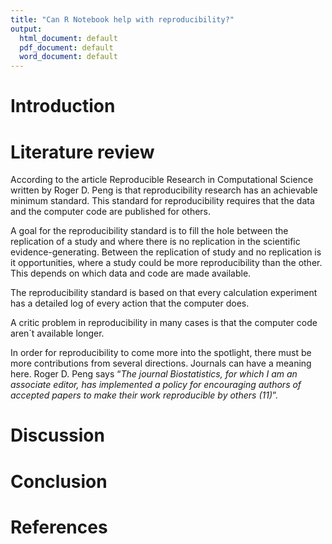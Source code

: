 ```yaml
---
title: "Can R Notebook help with reproducibility?"
output:
  html_document: default
  pdf_document: default
  word_document: default
---
```


# Introduction

# Literature review

According to the article Reproducible Research in Computational Science written by Roger D. Peng is that reproducibility research has an achievable minimum standard. This standard for reproducibility requires that the data and the computer code are published for others.

A goal for the reproducibility standard is to fill the hole between the replication of a study and where there is no replication in the scientific evidence-generating. Between the replication of study and no replication is it opportunities, where a study could be more reproducibility than the other. This depends on which data and code are made available.

The reproducibility standard is based on that every calculation experiment has a detailed log of every action that the computer does.

A critic problem in reproducibility in many cases is that the computer code aren´t available longer.

In order for reproducibility to come more into the spotlight, there must be more contributions from several directions. Journals can have a meaning here. Roger D. Peng says "*The journal Biostatistics, for which I am an associate editor, has implemented a policy for encouraging authors of accepted papers to make their work reproducible by others (11)*".

# Discussion

# Conclusion

# References
